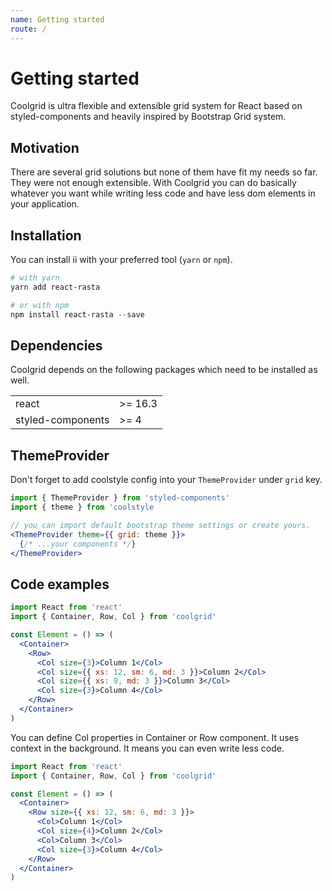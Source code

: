 ```yaml
---
name: Getting started
route: /
---
```


# Getting started

Coolgrid is ultra flexible and extensible grid system for React
based on styled-components and heavily inspired by
Bootstrap Grid system.

## Motivation

There are several grid solutions but none of them have fit my
needs so far. They were not enough extensible. With Coolgrid
you can do basically whatever you want while writing less code
and have less dom elements in your application.

## Installation

You can install ii with your preferred tool (`yarn` or `npm`).

```powershell
# with yarn
yarn add react-rasta

# or with npm
npm install react-rasta --save
```

## Dependencies

Coolgrid depends on the following packages which need to be installed as well.

|                   |         |
| ----------------- | ------- |
| react             | >= 16.3 |
| styled-components | >= 4    |

## ThemeProvider

Don't forget to add coolstyle config into your `ThemeProvider` under `grid` key.

```jsx
import { ThemeProvider } from 'styled-components'
import { theme } from 'coolstyle

// you can import default bootstrap theme settings or create yours.
<ThemeProvider theme={{ grid: theme }}>
  {/* ...your components */}
</ThemeProvider>
```

## Code examples

```jsx
import React from 'react'
import { Container, Row, Col } from 'coolgrid'

const Element = () => (
  <Container>
    <Row>
      <Col size={3}>Column 1</Col>
      <Col size={{ xs: 12, sm: 6, md: 3 }}>Column 2</Col>
      <Col size={{ xs: 9, md: 3 }}>Column 3</Col>
      <Col size={3}>Column 4</Col>
    </Row>
  </Container>
)
```

You can define Col properties in Container or Row component.
It uses context in the background. It means you can even
write less code.

```jsx
import React from 'react'
import { Container, Row, Col } from 'coolgrid'

const Element = () => (
  <Container>
    <Row size={{ xs: 12, sm: 6, md: 3 }}>
      <Col>Column 1</Col>
      <Col size={4}>Column 2</Col>
      <Col>Column 3</Col>
      <Col size={3}>Column 4</Col>
    </Row>
  </Container>
)
```
